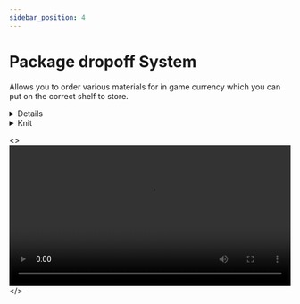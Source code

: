 ```yaml
---
sidebar_position: 4
---
```


# Package dropoff System

Allows you to order various materials for in game currency which you can put on the correct shelf to store.


<details>
  <summary>Details</summary>
  <div>
    <div>
    Uses `UI elements` for ordering.
    Lowers your money with the price of each material.
    Uses `Mouse.Target` and verify of an `attribute` to determinate capability of lifting packages.
    </div>
  </div>
</details>

<details>
  <summary>Knit</summary>
  <div>
    <div>
    This project was implemented with the usage of a framework named `Knit`
    </div>
  </div>
</details>

<>
  <video controls width="100%">
    <source src="https://rr1---sn-4g5lznl7.c.drive.google.com/videoplayback?expire=1692284607&ei=jwzeZJntJIXbu7AP1qCawA4&ip=94.27.209.205&cp=QVROVENfU1ZOSFhPOm9BQ3ZwNUtjMDY0NG1WcEZhcUF6bHFMQXpnMnJhamM4UVk0blZGRDIxaFE&id=21bcacc275759a64&itag=37&source=webdrive&requiressl=yes&ttl=transient&susc=dr&driveid=157IjBmZyJtCl5gv0_SO8v6Awf_273l-_&app=explorer&mime=video/mp4&vprv=1&prv=1&dur=30.348&lmt=1691593685948560&subapp=DRIVE_WEB_FILE_VIEWER&txp=0001224&sparams=expire,ei,ip,cp,id,itag,source,requiressl,ttl,susc,driveid,app,mime,vprv,prv,dur,lmt&sig=AOq0QJ8wRQIhANxx95JM0j59Cgj6udWis9t-y37kC55vf6havNzDWOFpAiB_bhF-kc_v11olK0h1WNBRWCMuo_fhluQHQET7lKlfgA==&cpn=53b_RuDHK3G562rr&c=WEB_EMBEDDED_PLAYER&cver=1.20230813.01.00&redirect_counter=1&cm2rm=sn-c0qse7e&fexp=24434219&req_id=23bd472d4c6ea3ee&cms_redirect=yes&cmsv=e&mh=bk&mm=34&mn=sn-4g5lznl7&ms=ltu&mt=1692273647&mv=m&mvi=1&pl=20&lsparams=mh,mm,mn,ms,mv,mvi,pl&lsig=AG3C_xAwRQIhAJNdx49ZxDY3wyVDdfOstVHPOsgwk02wWNe489o4RVigAiBKhGL_oa8tdomvDxEXdRSEtUg-pX9wvYFb1k7avqYreA%3D%3D" type="video/mp4" />
    Your browser does not support the video tag.
  </video>
</>

